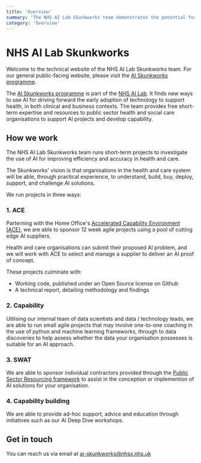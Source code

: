 ```yaml
---
title: 'Overview'
summary: 'The NHS AI Lab Skunkworks team demonstrates the potential for AI in health and social care'
category: 'Overview'
---
```


# NHS AI Lab Skunkworks

<Alert title="Disambiguation">Welcome to the technical website of the NHS AI Lab Skunkworks team. For our general public-facing website, please visit the <a href='https://www.nhsx.nhs.uk/ai-lab/ai-lab-programmes/skunkworks/'>AI Skunkworks programme</a>.</Alert>

The [AI Skunkworks programme](https://www.nhsx.nhs.uk/ai-lab/ai-lab-programmes/skunkworks/) is part of the [NHS AI Lab](https://www.nhsx.nhs.uk/ai-lab/). It finds new ways to use AI for driving forward the early adoption of technology to support health, in both clinical and business contexts. The team provides free short-term expertise and resources to public sector health and social care organisations to support AI projects and develop capability.

## How we work

The NHS AI Lab Skunkworks team runs short-term projects to investigate the use of AI for improving efficiency and accuracy in health and care.

The Skunkworks' vision is that organisations in the health and care system will be able, through practical experience, to understand, build, buy, deploy, support, and challenge AI solutions.

We run projects in three ways:

### 1. ACE

Parterning with the Home Office's [Accelerated Capability Environment (ACE)](https://www.gov.uk/government/groups/accelerated-capability-environment-ace), we are able to sponsor 12 week agile projects using a pool of cutting edge AI suppliers.

Health and care organisations can submit their proposed AI problem, and we will work with ACE to select and manage a supplier to deliver an AI proof of concept.

These projects culminate with:

* Working code, published under an Open Source license on Github
* A technical report, detailing methodology and findings

### 2. Capability

Utilising our internal team of data scientists and data / technology leads, we are able to run small agile projects that may involve one-to-one coaching in the use of python and machine learning frameworks, through to data discoveries to help assess whether the data your organisation possesses is suitable for an AI approach.

### 3. SWAT

We are able to sponsor individual contractors provided through the [Public Sector Resourcing framework](https://www.publicsectorresourcing.co.uk/) to assist in the conception or implemention of AI solutions for your organisation.

### 4. Capability building

We are able to provide ad-hoc support, advice and education through initiatives such as our AI Deep Dive workshops.

## Get in touch

You can reach us via email at [ai-skunkworks@nhsx.nhs.uk](mailto:ai-skunkworks@nhsx.nhs.uk)
